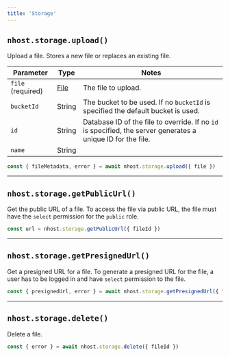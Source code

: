 ```yaml
---
title: 'Storage'
---
```


## `nhost.storage.upload()`

Upload a file. Stores a new file or replaces an existing file.

| Parameter         | Type                                                          | Notes                                                                                                        |
| ----------------- | ------------------------------------------------------------- | ------------------------------------------------------------------------------------------------------------ |
| `file` (required) | [File](https://developer.mozilla.org/en-US/docs/Web/API/File) | The file to upload.                                                                                          |
| `bucketId`        | String                                                        | The bucket to be used. If no `bucketId` is specified the default bucket is used.                             |
| `id`              | String                                                        | Database ID of the file to override. If no `id` is specified, the server generates a unique ID for the file. |
| `name`            | String                                                        |                                                                                                              |

```js
const { fileMetadata, error } = await nhost.storage.upload({ file })
```

---

## `nhost.storage.getPublicUrl()`

Get the public URL of a file. To access the file via public URL, the file must have the `select` permission for the `public` role.

```js
const url = nhost.storage.getPublicUrl({ fileId })
```

---

## `nhost.storage.getPresignedUrl()`

Get a presigned URL for a file. To generate a presigned URL for the file, a user has to be logged in and have `select` permission to the file.

```js
const { presignedUrl, error } = await nhost.storage.getPresignedUrl({ fileId })
```

---

## `nhost.storage.delete()`

Delete a file.

```js
const { error } = await nhost.storage.delete({ fileId })
```
